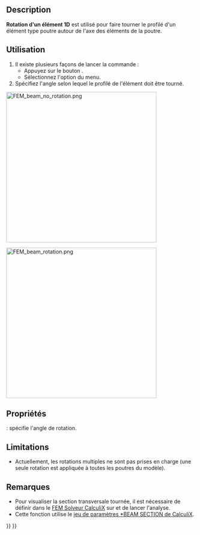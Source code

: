 <languages/>

{{Docnav/fr
|[[FEM_ElementGeometry1D/fr|Coupe transversale d'un élément 1D]]
|[[FEM_ElementGeometry2D/fr|Épaisseur d'un élément 2D]]
|[[FEM_Workbench/fr|Atelier FEM]]
|IconL=FEM_ElementGeometry1D.svg
|IconR=FEM_ElementGeometry2D.svg
|IconC=Workbench_FEM.svg
}}

{{GuiCommandContainer
|
{{GuiCommand/fr
|Name=FEM ElementRotation1D
|Name/fr=FEM Rotation d'un élément 1D
|MenuLocation=Modèle → Géométrie de l'élement → Rotation d'un élément 1D
|Workbenches=[[FEM_Workbench/fr|FEM]]
|SeeAlso=[[FEM_tutorial/fr|Tutoriel FEM]]
}}
{{GuiCommandFemInfo/fr
|Solvers=CalculiX
}}
}}

==Description==

'''Rotation d'un élément 1D''' est utilisé pour faire tourner le profilé d'un élément type poutre autour de l'axe des éléments de la poutre.

<span id="Usage"></span>
==Utilisation==

# Il existe plusieurs façons de lancer la commande :
#* Appuyez sur le bouton {{Button|[[Image:FEM ElementRotation1D.svg|16px]] [[FEM_ElementRotation1D/fr|Rotation d'un élément 1D]]}}.
#* Sélectionnez l'option {{MenuCommand|Modèle → Géométrie de l'élément → [[Image:FEM_ElementRotation1D.svg|16px]] Rotation d'un élément 1D}} du menu.
# Spécifiez l'angle selon lequel le profilé de l'élément doit être tourné.

[[Image:FEM_beam_no_rotation.png|400px]]
{{Caption|Aucune rotation, orientation par défaut. L'axe local 1 est aligné sur l'axe global Y (axe vert)}}

[[Image:FEM_beam_rotation.png|400px]]
{{Caption|Rotation de 90 degrés}}

<span id="Properties"></span>
==Propriétés==

{{PropertyData|Rotation}} : spécifie l'angle de rotation.

==Limitations==

* Actuellement, les rotations multiples ne sont pas prises en charge (une seule rotation est appliquée à toutes les poutres du modèle).

<span id="Notes"></span>
==Remarques==

* Pour visualiser la section transversale tournée, il est nécessaire de définir {{incode|Beam Shell Result Output 3D}} dans le [[FEM_SolverCalculixCcxtools/fr|FEM Solveur CalculiX]] sur {{incode|True}} et de lancer l'analyse.
* Cette fonction utilise le [https://web.mit.edu/calculix_v2.7/CalculiX/ccx_2.7/doc/ccx/node162.html jeu de paramètres *BEAM SECTION de CalculiX].


{{Docnav/fr
|[[FEM_ElementGeometry1D/fr|Coupe transversale d'un élément 1D]]
|[[FEM_ElementGeometry2D/fr|Épaisseur d'un élément 2D]]
|[[FEM_Workbench/fr|Atelier FEM]]
|IconL=FEM_ElementGeometry1D.svg
|IconR=FEM_ElementGeometry2D.svg
|IconC=Workbench_FEM.svg
}}

{{FEM Tools navi{{#translation:}}}}
{{Userdocnavi{{#translation:}}}}